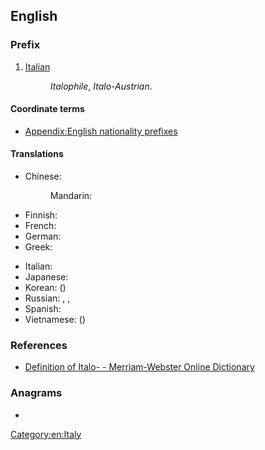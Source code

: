 {{also|italo|Italo|ítalo|italo-|ítalo-}}
==English==

===Prefix===
{{en-prefix}}

# [[Italian]]
#: ''Italophile'', ''Italo-Austrian''.

====Coordinate terms====
* [[Appendix:English nationality prefixes]]

====Translations====
{{trans-top|relating to Italy or Italian}}
* Chinese:
*: Mandarin: {{t+|cmn|意|alt=意-|tr=Yì-|sc=Hani}}
* Finnish: {{t+|fi|italialainen}}
* French: {{t|fr|italo-}}
* German: {{t+|de|Italienisch|alt=Italienisch-}}
* Greek: {{t|el|ιταλο-}}
{{trans-mid}}
* Italian: {{t|it|italo-}}
* Japanese: {{t+|ja|伊|alt=伊-|tr=い-, i-}}
* Korean: {{t+|ko|이|alt=이-}} ({{t+|ko|伊|alt=伊-|sc=Hani}})
* Russian: {{t|ru|италья́нско-}}, {{t|ru|италья́но-}}, {{t|ru|ита́ло-}}
* Spanish: {{t|es|italo-}}
* Vietnamese: {{t+|vi|Ý}} ({{t|vi|意|alt=意-|sc=Hani}})
{{trans-bottom}}

===References===
* [http://m-w.com/dictionary/italo Definition of Italo- - Merriam-Webster Online Dictionary]

===Anagrams===
* {{anagrams|en|IOLTA|Tolai}}

[[Category:en:Italy]]
